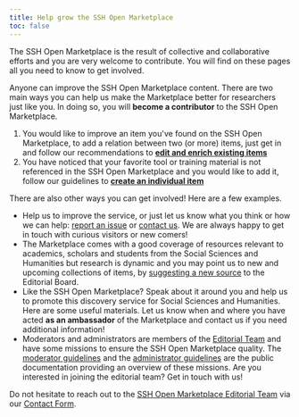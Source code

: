 ```yaml
---
title: Help grow the SSH Open Marketplace
toc: false
---
```

The SSH Open Marketplace is the result of collective and collaborative efforts and you are very welcome to contribute. You will find on these pages all you need to know to get involved.

Anyone can improve the SSH Open Marketplace content. There are two main ways you can help us make the Marketplace better for researchers just like you. In doing so, you will **become a contributor** to the SSH Open Marketplace.

1. You would like to improve an item you've found on the SSH Open Marketplace, to add a relation between two (or more) items, just get in and follow our recommendations to    [**edit and enrich existing items**](/contribute/enrich-an-individual-item)
2. You have noticed that your favorite tool or training material is not referenced in the SSH Open Marketplace and you would like to add it, follow our guidelines to    [**create an individual item**](/contribute/create-an-individual-item)

There are also other ways you can get involved! Here are a few examples.

* Help us to improve the service, or just let us know what you think or how we can help: [report an issue](/contact) or [contact us](/contact). We are always happy to get in touch with curious visitors or new comers!
* The Marketplace comes with a good coverage of resources relevant to academics, scholars and students from the Social Sciences and Humanities but research is dynamic and you may point us to new and upcoming collections of items, by [suggesting a new source](/contribute/overview) to the Editorial Board.
* Like the SSH Open Marketplace? Speak about it around you and help us to promote this discovery service for Social Sciences and Humanities. Here are some useful materials. Let us know when and where you have acted **as an ambassador** of the Marketplace and contact us if you need additional information!
* Moderators and administrators are members of the [Editorial Team](/about/team) and have some missions to ensure the SSH Open Marketplace quality. The [moderator guidelines](/contribute/moderator-guidelines) and the [administrator guidelines](/contribute/administrator-guidelines) are the public documentation providing an overview of these missions. Are you interested in joining the editorial team? Get in touch with us!

Do not hesitate to reach out to the [SSH Open Marketplace Editorial Team](/about/team) via our [Contact Form](/contact).

